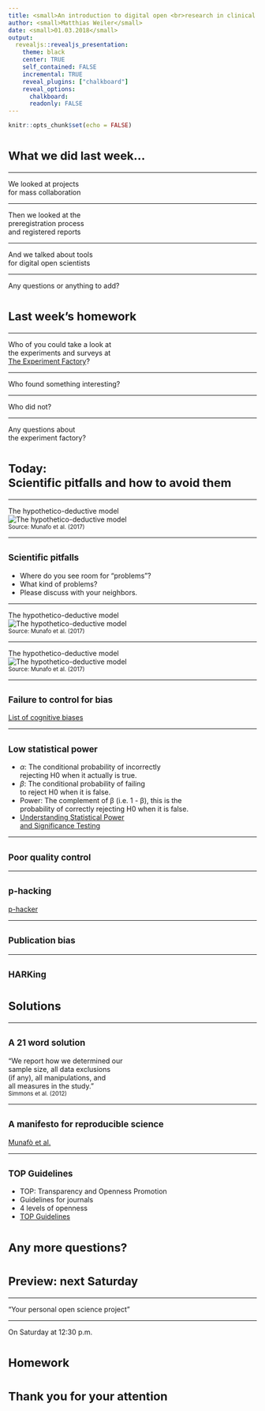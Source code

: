 ```yaml
---
title: <small>An introduction to digital open <br>research in clinical psychology</small>
author: <small>Matthias Weiler</small>
date: <small>01.03.2018</small>
output:
  revealjs::revealjs_presentation:
    theme: black
    center: TRUE
    self_contained: FALSE
    incremental: TRUE
    reveal_plugins: ["chalkboard"]
    reveal_options:
      chalkboard: 
      readonly: FALSE
---
```


```r
knitr::opts_chunk$set(echo = FALSE)
```

# <small> What we did last week... </small>

----

We looked at projects <br>
for mass collaboration

----

Then we looked at the <br>
preregistration process <br>
and registered reports

----

And we talked about tools <br>
for digital open scientists

----

Any questions or anything to add?

# <small>Last week's homework</small>

----

Who of you could take a look at  <br>
the experiments and surveys at <br>
<a href="https://expfactory.github.io/expfactory/">The Experiment Factory</a>?

----

Who found something interesting?

----

Who did not?

----

Any questions about <br>
the experiment factory?

# <small>Today:<br>Scientific pitfalls and how to avoid them</small>

----

The hypothetico-deductive model  
![The hypothetico-deductive model](img/hypothetico_deductive_model.jpg)  
<small>Source: Munafo et al. (2017)</small>

----

## <small>Scientific pitfalls</small>

- Where do you see room for "problems"?  
- What kind of problems?  
- Please discuss with your neighbors.

----

The hypothetico-deductive model  
![The hypothetico-deductive model](img/hypothetico_deductive_model.jpg)  
<small>Source: Munafo et al. (2017)</small>

----

The hypothetico-deductive model  
![The hypothetico-deductive model](img/s41562-016-0021-f1.jpg)  
<small>Source: Munafo et al. (2017)</small>

----

## <small>Failure to control for bias</small>

<a href = "https://en.wikipedia.org/w/index.php?title=List_of_cognitive_biases">List of cognitive biases</a>

----

## <small>Low statistical power</small>

- $\alpha$: The conditional probability of incorrectly <br>
  rejecting H0 when it actually is true.
- $\beta$: The conditional probability of failing <br>
  to reject H0 when it is false.
- Power: The complement of β (i.e. 1 - β), this is the <br>
  probability of correctly rejecting H0 when it is false.
- <a href="http://rpsychologist.com/d3/NHST/">Understanding Statistical Power <br>
  and Significance Testing</a>

----

## <small>Poor quality control</small>

----

## <small>p-hacking</small>

<a href = "http://shinyapps.org/apps/p-hacker/">p-hacker</a>

----

## <small>Publication bias</small>

----

## <small>HARKing</small>


# <small>Solutions</small>

----

## <small>A 21 word solution</small>  
“We report how we determined our <br>
sample size, all data exclusions <br>
(if any), all manipulations, and <br>
all measures in the study.”  
<small>Simmons et al. (2012)</small>

----

## <small>A manifesto for reproducible science</small>

<a href = "https://www.nature.com/articles/s41562-016-0021/tables/1"> Munafò et al.</a>

----

## <small>TOP Guidelines</small>

- TOP: Transparency and Openness Promotion
- Guidelines for journals 
- 4 levels of openness
- <a href = https://mfr.osf.io/render?url=https://osf.io/2cz65/?action=download%26mode=render>TOP Guidelines</a>

# <small>Any more questions?</small>

# <small>Preview: next Saturday</small>

----

"Your personal open science project"

----

On Saturday at 12:30 p.m.

# <small>Homework</small>

# <small>Thank you for your attention</small>
